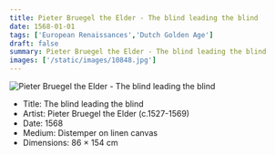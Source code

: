 ```yaml
---
title: Pieter Bruegel the Elder - The blind leading the blind
date: 1568-01-01
tags: ['European Renaissances','Dutch Golden Age']
draft: false
summary: Pieter Bruegel the Elder - The blind leading the blind
images: ['/static/images/10848.jpg']
---
```


![Pieter Bruegel the Elder - The blind leading the blind](/static/images/10848.jpg)

* Title: The blind leading the blind
* Artist: Pieter Bruegel the Elder (c.1527-1569)
* Date: 1568
* Medium: Distemper on linen canvas
* Dimensions: 86 × 154 cm


